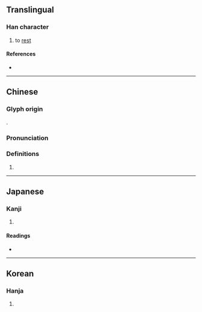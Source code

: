 {{character info}}
==Translingual==

===Han character===
{{Han char|rn=30|rad=口|as=05|sn=8|four=66000|canj=RWC|ids=⿰口四}}

# to [[rest]]

====References====
* {{Han ref|kx=0182.050|dkj=03447|dj=0401.060|hdz=10601.060|uh=546C|ud=21612|bh=CBE5|bd=52197}}

----

==Chinese==
{{zh-forms}}

===Glyph origin===
{{Han etym}}
{{Han compound|口|四|ls=ic|ls2=psc|c1=s|c2=p}}.

===Pronunciation===
{{zh-pron
|m=xì
|c=hei3
|mc=y
|oc=y
|ma=
|cat=v
}}

===Definitions===
{{zh-hanzi}}

# {{rfdef|zh}}

----

==Japanese==

===Kanji===
{{ja-kanji|grade=|rs=口05}}

# {{rfdef|ja|sort=口05}}

====Readings====
* {{ja-readings|on=き,ち,れい,りょう|kun=いき,いこう}}

----

==Korean==

===Hanja===
{{ko-hanja|hangeul=[[히]], [[령]], [[희]]|rv=hi, ryeong, hui|mr=hi, ryŏng, hŭi}}

# {{rfdef|ko|sort=口05}}